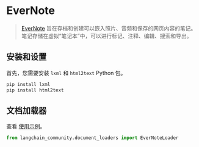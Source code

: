 # EverNote

>[EverNote](https://evernote.com/) 旨在存档和创建可以嵌入照片、音频和保存的网页内容的笔记。笔记存储在虚拟“笔记本”中，可以进行标记、注释、编辑、搜索和导出。

## 安装和设置

首先，您需要安装 `lxml` 和 `html2text` Python 包。

```bash
pip install lxml
pip install html2text
```

## 文档加载器

查看 [使用示例](/docs/integrations/document_loaders/evernote)。

```python
from langchain_community.document_loaders import EverNoteLoader
```